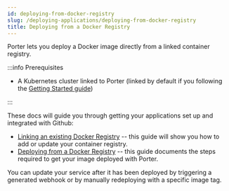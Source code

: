 ```yaml
---
id: deploying-from-docker-registry
slug: /deploying-applications/deploying-from-docker-registry
title: Deploying from a Docker Registry
---
```


Porter lets you deploy a Docker image directly from a linked container registry.

:::info Prerequisites

- A Kubernetes cluster linked to Porter (linked by default if you following the [Getting Started guide](../getting-started/overview))

:::

These docs will guide you through getting your applications set up and integrated with Github:

- [Linking an existing Docker Registry](./deploying-from-docker-registry/linking-existing-registry) -- this guide will show you how to add or update your container registry.
- [Deploying from a Docker Registry](./deploying-from-docker-registry/deploying) -- this guide documents the steps required to get your image deployed with Porter.

You can update your service after it has been deployed by triggering a generated webhook or by manually redeploying with a specific image tag.
